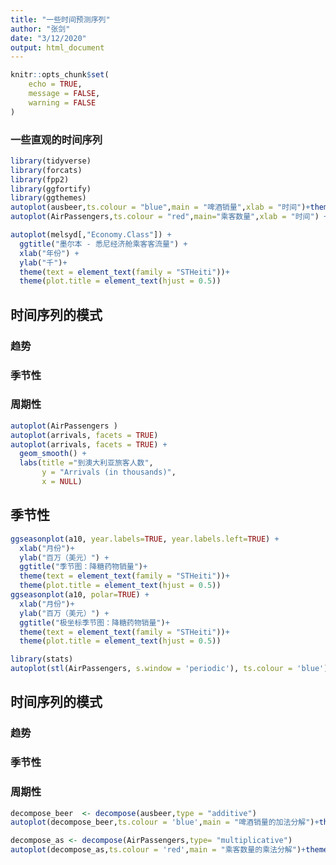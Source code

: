 ```yaml
---
title: "一些时间预测序列"
author: "张剑"
date: "3/12/2020"
output: html_document
---
```

<style>
  p{
    font-size:18px;
    line-height:1.5em;
    text-indent:35px;
  }
  	#header {
	    text-align: center;
	}
</style>
```r
knitr::opts_chunk$set(
	echo = TRUE,
	message = FALSE,
	warning = FALSE
)
```

### 一些直观的时间序列

```r
library(tidyverse)
library(forcats)
library(fpp2)
library(ggfortify)
library(ggthemes)
autoplot(ausbeer,ts.colour = "blue",main = "啤酒销量",xlab = "时间")+theme_clean()
autoplot(AirPassengers,ts.colour = "red",main="乘客数量",xlab = "时间") +theme_clean()
```




```r
autoplot(melsyd[,"Economy.Class"]) +
  ggtitle("墨尔本 - 悉尼经济舱乘客客流量") +
  xlab("年份") +
  ylab("千")+
  theme(text = element_text(family = "STHeiti"))+
  theme(plot.title = element_text(hjust = 0.5))
```





## 时间序列的模式
### 趋势
### 季节性
### 周期性
```r
autoplot(AirPassengers )
autoplot(arrivals, facets = TRUE)
autoplot(arrivals, facets = TRUE) +
  geom_smooth() +
  labs(title ="到澳大利亚旅客人数",
       y = "Arrivals (in thousands)",
       x = NULL)
```
## 季节性
```r
ggseasonplot(a10, year.labels=TRUE, year.labels.left=TRUE) +
  xlab("月份")+
  ylab("百万（美元）") +
  ggtitle("季节图：降糖药物销量")+
  theme(text = element_text(family = "STHeiti"))+
  theme(plot.title = element_text(hjust = 0.5))
ggseasonplot(a10, polar=TRUE) +
  xlab("月份")+
  ylab("百万（美元）") +
  ggtitle("极坐标季节图：降糖药物销量")+
  theme(text = element_text(family = "STHeiti"))+
  theme(plot.title = element_text(hjust = 0.5))
```

```r
library(stats)
autoplot(stl(AirPassengers, s.window = 'periodic'), ts.colour = 'blue')
```

## 时间序列的模式
### 趋势
### 季节性
### 周期性
```r
decompose_beer  <- decompose(ausbeer,type = "additive")
autoplot(decompose_beer,ts.colour = 'blue',main = "啤酒销量的加法分解")+theme_clean()

decompose_as <- decompose(AirPassengers,type= "multiplicative")
autoplot(decompose_as,ts.colour = 'red',main = "乘客数量的乘法分解")+theme_clean()

```


